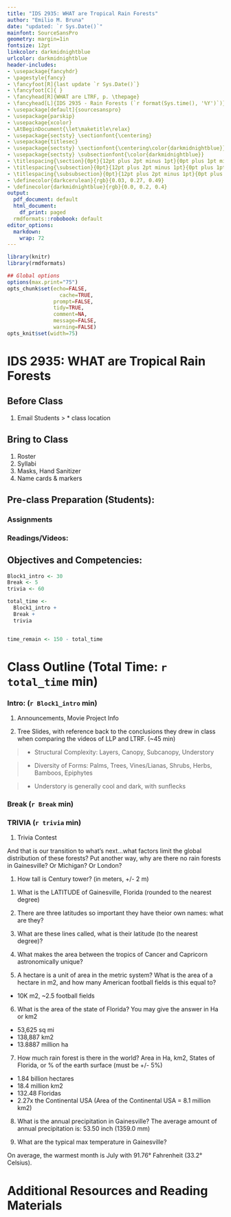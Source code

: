 ```yaml
---
title: "IDS 2935: WHAT are Tropical Rain Forests"
author: "Emilio M. Bruna"
date: "updated: `r Sys.Date()`"
mainfont: SourceSansPro
geometry: margin=1in
fontsize: 12pt
linkcolor: darkmidnightblue
urlcolor: darkmidnightblue
header-includes:
- \usepackage{fancyhdr}
- \pagestyle{fancy}
- \fancyfoot[R]{last update `r Sys.Date()`}
- \fancyfoot[C]{ }
- \fancyhead[R]{WHAT are LTRF, p. \thepage}
- \fancyhead[L]{IDS 2935 - Rain Forests (`r format(Sys.time(), '%Y')`)}
- \usepackage[default]{sourcesanspro}
- \usepackage{parskip}
- \usepackage{xcolor}
- \AtBeginDocument{\let\maketitle\relax}
- \usepackage{sectsty} \sectionfont{\centering}
- \usepackage{titlesec}
- \usepackage{sectsty} \sectionfont{\centering\color{darkmidnightblue}}
- \usepackage{sectsty} \subsectionfont{\color{darkmidnightblue}}
- \titlespacing{\section}{0pt}{12pt plus 2pt minus 1pt}{0pt plus 1pt minus 1pt}
- \titlespacing{\subsection}{0pt}{12pt plus 2pt minus 1pt}{0pt plus 1pt minus 1pt}
- \titlespacing{\subsubsection}{0pt}{12pt plus 2pt minus 1pt}{0pt plus 1pt minus 1pt}
- \definecolor{darkcerulean}{rgb}{0.03, 0.27, 0.49}
- \definecolor{darkmidnightblue}{rgb}{0.0, 0.2, 0.4}
output:
  pdf_document: default
  html_document:
    df_print: paged
  rmdformats::robobook: default
editor_options: 
  markdown: 
    wrap: 72
---
```



```r
library(knitr)
library(rmdformats)

## Global options
options(max.print="75")
opts_chunk$set(echo=FALSE,
	             cache=TRUE,
               prompt=FALSE,
               tidy=TRUE,
               comment=NA,
               message=FALSE,
               warning=FALSE)
opts_knit$set(width=75)
```
# IDS 2935: WHAT are Tropical Rain Forests

## Before Class

1. Email Students 
> * class location

## Bring to Class

1. Roster
2. Syllabi
3. Masks, Hand Sanitizer
4. Name cards & markers

## Pre-class Preparation (Students):

### Assignments

### Readings/Videos: 

## Objectives and Competencies:   

```r

Block1_intro <- 30
Break <- 5
trivia <- 60

total_time <- 
  Block1_intro + 
  Break + 
  trivia


time_remain <- 150 - total_time
```
# Class Outline (Total Time: `r total_time` min)
\vspace{0.5cm}

### **Intro: ** (`r Block1_intro` min)

1. Announcements, Movie Project Info

1. Tree Slides, with reference back to the conclusions they drew in class when comparing the videos of LLP and LTRF. (~45 min)

> * Structural Complexity: Layers, Canopy, Subcanopy, Understory

> * Diversity of Forms: Palms, Trees, Vines/Lianas, Shrubs, Herbs, Bamboos, Epiphytes

> * Understory is generally cool and dark, with sunflecks

### **Break**  (`r Break` min)    

### **TRIVIA**  (`r trivia` min)      
<!-- UPDATES:  -->

<!-- TODO: ADD SOME FROM THE READING  -->

<!-- Each team needs to come up with names OR assign names with each table getting a [table stand with photo](https://www.webstaurantstore.com/choice-12-black-menu-card-holder/176CH12BK.html)  -->

<!-- Set up system in advance to enter scores as we go, or enter responses and tell us if they are correct -->

<!-- Be sure to take attendance to give people points OR ask them to submit their team name afterwards for 20 points -->

1. Trivia Contest

And that is our transition to what's next...what factors limit the global distribution of these forests? Put another way, why are there no rain forests in Gainesville? Or Michigan? Or London?

1. How tall is Century tower? (in meters, +/- 2 m)

<!-- 1. Latitude and Longitude are lines used to map the precise location places on Earth. What is the difference between latitude and longitude? -->

1. What is the LATITUDE of Gainesville, Florida (rounded to the nearest degree)

1. There are three latitudes so important they have theior own names: what are they?


3. What are these lines called, what is their latitude (to the nearest degree)?

4. What makes the area between the tropics of Cancer and Capricorn astronomically unique? 

5. A hectare is a unit of area in the metric system? What is the area of a hectare in m2, and how many American football fields is this equal to?
* 10K m2, ~2.5 football fields

6. What is the area of the state of Florida? You may give the answer in Ha or km2 

* 53,625 sq mi 
* 138,887 km2
* 13.8887 million ha

7. How much rain forest is there in the world? Area in Ha, km2, States of Florida, or % of the earth surface (must be +/- 5%)

* 1.84 billion hectares
* 18.4 million km2
* 132.48 Floridas
* 2.27x the Continental USA (Area of the Continental USA = 8.1 million km2)


8. What is the annual precipitation in Gainesville? 
<!-- A lot of rain (rainy season) falls in the months: June, July, August, September and October. -->
<!-- On average, September is the wettest month with 7.52 inch (191.0 mm) of precipitation. -->
<!-- On average, November is the driest month with 2.20 inch (56.0 mm) of precipitation. -->
The average amount of annual precipitation is: 53.50 inch (1359.0 mm)

9. What are the typical max  temperature in Gainesville?

On average, the warmest month is July with 91.76° Fahrenheit (33.2° Celsius).
<!-- On average, the coolest month is January with 65.3° Fahrenheit (18.5° Celsius). -->
<!-- The average annual maximum temperature is: 79.7° Fahrenheit (26.5° Celsius) -->
<!-- The average annual minimum temperature is: 59° Fahrenheit (15.0° Celsius) -->
<!-- https://weatherspark.com/y/16986/Average-Weather-in-Gainesville-Florida-United-States-Year-Round -->




\vspace{1.5cm}
# Additional Resources and Reading Materials
\vspace{0.5cm}
